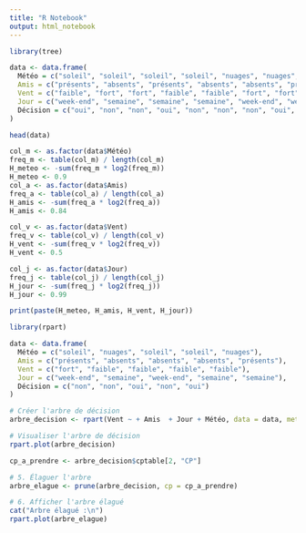 ```yaml
---
title: "R Notebook"
output: html_notebook
---
```



```r

library(tree)

data <- data.frame(
  Météo = c("soleil", "soleil", "soleil", "soleil", "nuages", "nuages", "nuages", "nuages", "soleil"),
  Amis = c("présents", "absents", "présents", "absents", "absents", "présents", "absents", "présents", "absents"),
  Vent = c("faible", "fort", "fort", "faible", "faible", "fort", "fort", "faible", "faible"),
  Jour = c("week-end", "semaine", "semaine", "semaine", "week-end", "week-end", "semaine", "week-end", "week-end"),
  Décision = c("oui", "non", "non", "oui", "non", "non", "non", "oui", "non")
)

head(data)

```
```r

col_m <- as.factor(data$Météo)
freq_m <- table(col_m) / length(col_m)
H_meteo <- -sum(freq_m * log2(freq_m))
H_meteo <- 0.9
col_a <- as.factor(data$Amis)
freq_a <- table(col_a) / length(col_a)
H_amis <- -sum(freq_a * log2(freq_a))
H_amis <- 0.84

col_v <- as.factor(data$Vent)
freq_v <- table(col_v) / length(col_v)
H_vent <- -sum(freq_v * log2(freq_v))
H_vent <- 0.5

col_j <- as.factor(data$Jour)
freq_j <- table(col_j) / length(col_j)
H_jour <- -sum(freq_j * log2(freq_j))
H_jour <- 0.99

print(paste(H_meteo, H_amis, H_vent, H_jour))

```

```r

library(rpart)

data <- data.frame(
  Météo = c("soleil", "nuages", "soleil", "soleil", "nuages"),
  Amis = c("présents", "absents", "absents", "absents", "présents"),
  Vent = c("fort", "faible", "faible", "faible", "faible"),
  Jour = c("week-end", "semaine", "week-end", "semaine", "semaine"),
  Décision = c("non", "non", "oui", "non", "oui")
)

# Créer l'arbre de décision
arbre_decision <- rpart(Vent ~ + Amis  + Jour + Météo, data = data, method = "class", minsplit = 1)

# Visualiser l'arbre de décision
rpart.plot(arbre_decision)

```


```r

cp_a_prendre <- arbre_decision$cptable[2, "CP"]

# 5. Élaguer l'arbre
arbre_elague <- prune(arbre_decision, cp = cp_a_prendre)

# 6. Afficher l'arbre élagué
cat("Arbre élagué :\n")
rpart.plot(arbre_elague)
```
